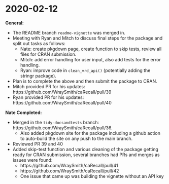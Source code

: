 # 2020-02-12 {#feb12}

**General:**

- The README branch `readme-vignette` was merged in. 
- Meeting with Ryan and Mitch to discuss final steps for the package and split out tasks as follows:
    - Nate: create pkgdown page, create function to skip tests, review all files for CRAN submission.
    - Mitch: add error handling for user input, also add tests for the error handling.
    - Ryan: improve code in `clean_vrd_api()` (potentially adding the stringr package).
- Plan is to complete the above and then submit the package to CRAN.
- Mitch provided PR for his updates: https://github.com/WraySmith/caRecall/pull/39
- Ryan provided PR for his updates: https://github.com/WraySmith/caRecall/pull/40

**Nate Completed:**  

- Merged in the `tidy-docsandtests` branch: https://github.com/WraySmith/caRecall/pull/36.
    - Also added pkgdown site for the package including a github action to auto-build the site on any push to the main branch.
- Reviewed PR 39 and 40
- Added skip-test function and various cleaning of the package getting ready for CRAN submission, several branches had PRs and merges as issues were found:
    - https://github.com/WraySmith/caRecall/pull/41
    - https://github.com/WraySmith/caRecall/pull/42
    - One issue that came up was building the vignette without an API key


